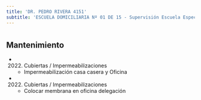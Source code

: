 ```yaml
---
title: 'DR. PEDRO RIVERA 4151'
subtitle: 'ESCUELA DOMICILIARIA Nº 01 DE 15 - Supervisión Escuela Especial B - Supervisión Escuela Especial C - Delegación Administrativa de Educación Especial Escalafón A y B - Delegación Distrito Administrativo N 15 - Delegación Distrito Administrativo VII (media) - Supervisión Escuela Especial A'
---
```


#


## Mantenimiento

*  (2022) Cubiertas / Impermeabilizaciones 
    + Impermeabilización casa casera y Oficina

*  (2022) Cubiertas / Impermeabilizaciones 
    + Colocar membrana en oficina delegación



